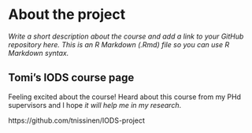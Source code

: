 
# About the project

*Write a short description about the course and add a link to your GitHub repository here. This is an R Markdown (.Rmd) file so you can use R Markdown syntax.*

## Tomi's IODS course page

Feeling excited about the course! Heard about this course from my PHd supervisors and I hope *it will help me in my research*.

https://github.com/tnissinen/IODS-project